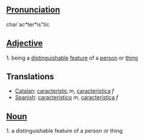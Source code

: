 ==[[Pronunciation]]==

char`ac*ter*is"tic

==[[Adjective]]==
1. being a [[distinguishable]] [[feature]] of a [[person]] or [[thing]]
==Translations==
*[[Catalan]]: [[característic]] ''m'', [[característica]] ''f''
*[[Spanish]]: [[característico]] ''m'', [[característica]] ''f''

==[[Noun]]==
1. a distinguishable feature of a person or thing